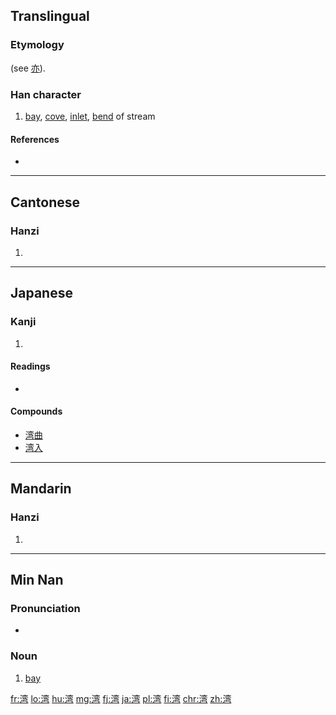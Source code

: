 {{also|灣}}
==Translingual==
{{Hani-forms|湾|[[灣]]}}

===Etymology===
{{Han simp|灣|f=彎|t=弯}} (see [[亦]]).

===Han character===
{{Han char|rn=85|rad=水|as=09|sn=12|four=|canj=水卜金弓 (EYCN)}}

# [[bay]], [[cove]], [[inlet]], [[bend]] of stream

====References====
* {{Han ref|kx=0639.111|dkj=17920|hdz=31683.080|uh=6E7E|ud=28286}}

----

==Cantonese==

===Hanzi===
{{yue-hanzi|jyut=waan<sup>1</sup>|y=waan<sup>1</sup>|tra=灣}}

# {{defn|lang=yue|sort=水09}}

----

==Japanese==

===Kanji===
{{ja-kanji|grade=c|rs=水09}}

# {{defn|lang=ja|sort=水09}}

====Readings====
* {{ja-readings|on=[[わん]] (wan)|kun=[[いりえ]] (irie)}}

====Compounds====
* [[湾曲]]
* [[湾入]]

----

==Mandarin==

===Hanzi===
{{cmn-hanzi|tra=灣|pin=[[wān]] ([[wan1]])|wg=wan<sup>1</sup>}}

# {{defn|lang=cmn|sort=水09}}

----

==Min Nan==

===Pronunciation===
* {{IPA|[ uan˥˥ ]|lang=nan}}

===Noun===
{{nan-noun|s|poj=oan|pojt=oan1|tra=灣|sim=湾|rs=水09}}

# [[bay]]

[[fr:湾]]
[[lo:湾]]
[[hu:湾]]
[[mg:湾]]
[[fj:湾]]
[[ja:湾]]
[[pl:湾]]
[[fi:湾]]
[[chr:湾]]
[[zh:湾]]